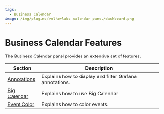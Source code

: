 ```yaml
---
tags:
  - Business Calendar
image: /img/plugins/volkovlabs-calendar-panel/dashboard.png
---
```


# Business Calendar Features

The Business Calendar panel provides an extensive set of features.

| Section                       | Description                                             |
| ----------------------------- | ------------------------------------------------------- |
| [Annotations](../annotations) | Explains how to display and filter Grafana annotations. |
| [Big Calendar](../big)        | Explains how to use Big Calendar.                       |
| [Event Color](../color)       | Explains how to color events.                           |
